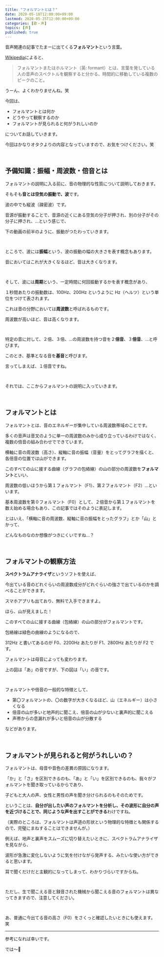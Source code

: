 ```yaml
---
title: "フォルマントとは？"
date: 2020-05-18T12:00:00+09:00
lastmod: 2020-05-25T12:00:00+09:00
categories: [歌・声]
topics: [声]
published: true
---
```


音声関連の記事でたまーに出てくる**フォルマント**という言葉。

[Wikipedia](https://ja.wikipedia.org/wiki/%E3%83%95%E3%82%A9%E3%83%AB%E3%83%9E%E3%83%B3%E3%83%88)によると、

> フォルマントまたはホルマント（英: formant）とは、言葉を発している人の音声のスペクトルを観察すると分かる、時間的に移動している複数のピークのこと。

うーん、よくわかりませんね。笑

<!--more-->

今回は、

- フォルマントとは何か
- どうやって観察するのか
- フォルマントが見られると何がうれしいのか

についてお話していきます。

今回はかなりオタクよりの内容となっていますので、お気をつけください。笑

<br/>

## 予備知識：振幅・周波数・倍音とは

フォルマントの説明に入る前に、音の物理的な性質について説明しておきます。

そもそも**音とは空気の振動で、波**です。

波の中でも縦波（疎密波）です。

音源が振動することで、音源の近くにある空気の分子が押され、別の分子がその分子に押され、…という感じで、

下の動画の前半のように、振動がつたわっていきます。

<yout id="2Rsd5paHnlU" />

<br/>

ところで、波には**振幅**という、波の振動の幅の大きさを表す概念もあります。

音においてはこれが大きくなるほど、音は大きくなります。

<br/>

そして、波には**周期**という、一定時間に何回振動するかを表す概念があり、

１秒間あたりの振動数は、100Hz、200Hz というように Hz（ヘルツ）という単位をつけて表されます。

これは音の分野においては**周波数**と呼ばれるものです。

周波数が高いほど、音は高くなります。

<br/>

特定の音に対して、２倍、３倍、…の周波数を持つ音を２**倍音**、３**倍音**、…と呼びます。

このとき、基準となる音を**基音**と呼びます。

言ってしまえば、１倍音ですね。

<br/>

それでは、ここからフォルマントの説明に入っていきます。

<br/>

## フォルマントとは

フォルマントとは、音のエネルギーが集中している周波数帯域のことです。

多くの音声は音叉のように単一の周波数のみから成り立っているわけではなく、複数の倍音の組み合わせでできています。

横軸に音の周波数（高さ）、縦軸に音の振幅（音量）をとってグラフを描くと、各倍音の位置では山ができます。

このすべての山に接する曲線（グラフの包絡線）の山の部分の周波数を**フォルマント**といい、

周波数の低いほうから第１フォルマント（F1）、第２フォルマント（F2）…といいます。

基本周波数を第０フォルマント（F0）として、２倍音から第１フォルマントを数え始める場合もあり、この記事ではそのように表記します。

とはいえ、「横軸に音の周波数、縦軸に音の振幅をとったグラフ」とか「山」とかって、

どんなものなのか想像がつきにくいですね…？

<br/>

## フォルマントの観察方法

**スペクトラムアナライザ**というソフトを使えば、

今出ている音のどれぐらいの周波数成分がどれぐらいの強さで出ているのかを調べることができます。

スマホアプリも出ており、無料で入手できますよ。

<postimage src="../analyze-voice/spectrum_analyzer" ext="png" alt="スペクトラムアナライザ" />

ほら、山が見えました！

このすべての山に接する曲線（包絡線）の山の部分がフォルマントです。

<postimage src="formant-a" alt="あ　フォルマント" />

包絡線は緑色の曲線のようになるので、

312Hz と書いてあるのが F0、2200Hz あたりが F1、2800Hz あたりが F2 です。

フォルマントは母音によっても変わります。

上の図は「あ」の音ですが、下の図は「い」の音です。

<postimage src="graph-i" alt="い　グラフ" />

<br/>

フォルマントや倍音の一般的な特徴として、

- 第〇フォルマントの、〇の数字が大きくなるほど、山（エネルギー）は小さくなる
- 倍音の山が多いと地声的に聞こえ、倍音の山が少ないと裏声的に聞こえる
- 声帯からの息漏れが多いと倍音の山が分散する

などがあります。

<relpos link="analyze-voice" />

<br/>

## フォルマントが見られると何がうれしいの？

フォルマントは、母音や音色の差異の原因になります。

「か」と「さ」を区別できるのも、「あ」と「い」を区別できるのも、我々がフォルマントを聞き取っているからであり、

子どもと大人の声、女性と男性の声を聞き分けられるのもそのためです。

ということは、**自分が出したい声のフォルマントを分析し、その波形に自分の声を近づけることで、同じような声を出すことができる**わけですね。

（実際のところは、フォルマントは声道の形状という物理的な特徴とも関係するので、完璧にまねすることはできませんが。）

例えば、地声と裏声をスムーズに切り替えたいときに、スペクトラムアナライザを見ながら、

波形が急激に変化しないように気を付けながら発声する、みたいな使い方ができると思います。

耳で聞くだけだと主観的になってしまって、わかりづらいですからね。

<br/>

ただし、生で聞こえる音と録音された機械から聞こえる音のフォルマントは異なってきますので、注意してください。

<br/>

あ、普通に今出てる音の高さ（F0）をさくっと確認したいときにも使えます。笑

<relpos link="tsutawariyasui-koe" />

---

参考になれば幸いです。

では～👋
